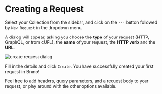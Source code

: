 # Creating a Request

Select your Collection from the sidebar, and click on the `···` button followed by `New Request` in the dropdown menu.

A dialog will appear, asking you choose the **type** of your request (HTTP, GraphQL, or from cURL), the **name** of your request, the **HTTP verb** and the **URL**.

![create request dialog](/screenshots/new-request.webp)

Fill in the details and click `Create`. You have successfully created your first request in Bruno! 

Feel free to add headers, query parameters, and a request body to your request, or play around with the other options available.
